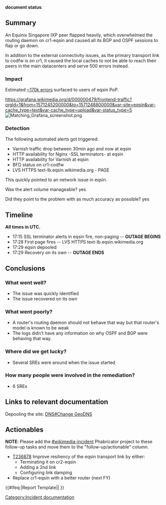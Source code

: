 '''document status''': {{irdoc-final}}

==Summary==
An Equinix Singapore IXP peer flapped heavily, which overwhelmed the routing daemon on cr1-eqsin and caused all its BGP and OSPF sessions to flap or go down.

In addition to the external connectivity issues, as the primary transport link to codfw is on cr1, it caused the local caches to not be able to reach their peers in the main datacenters and serve 500 errors instead.

===Impact===
Estimated [https://logstash.wikimedia.org/goto/1c8019dc8c807c2cc81733a1ce6a47a0 ~170k errors] surfaced to users of eqsin PoP.

https://grafana.wikimedia.org/d/000000479/frontend-traffic?orgId=1&from=1571245200000&to=1571248800000&var-site=eqsin&var-cache_type=text&var-cache_type=upload&var-status_type=5
[[File:Matching Grafana screenshot.png|thumb]]

===Detection===
The following automated alerts got triggered:

*Varnish traffic drop between 30min ago and now at eqsin
*HTTP availability for Nginx -SSL terminators- at eqsin
*HTTP availability for Varnish at eqsin
*BFD status on cr1-codfw
*LVS HTTPS text-lb.eqsin.wikimedia.org - PAGE

This quickly pointed to an network issue in eqsin.

Was the alert volume manageable? yes

Did they point to the problem with as much accuracy as possible? yes

==Timeline==
'''All times in UTC.'''

*17:15 SSL terminator alerts in eqsin fire, non-paging -- '''OUTAGE BEGINS'''
*17:28 First page fires -- LVS HTTPS text-lb.eqsin.wikimedia.org
*17:29 eqsin depooled
*17:29 Recovery on its own -- '''OUTAGE ENDS'''

==Conclusions==
===What went well?===

*The issue was quickly identified
*The issue recovered on its own

===What went poorly?===

*A router's routing daemon should not behave that way but that router's model is known to be weak
*The logs didn't have any information on why OSPF and BGP were behaving that way.

===Where did we get lucky?===

*Several SREs were around when the issue started

===How many people were involved in the remediation?===

*6 SREs

==Links to relevant documentation==
Depooling the site: [[DNS#Change GeoDNS]]

==Actionables==
'''NOTE''': Please add the [[phab:tag/wikimedia-incident/|#wikimedia-incident]] Phabricator project to these follow-up tasks and move them to the "follow-up/actionable" column.

*[[phab:T236878|T236878]] Improve resiliency of the eqsin transport link by either:
**Terminating it on cr2-eqsin
**Adding a 2nd link
**Configuring link damping
*Replace cr1-eqsin with a better router (next FY)

{{#ifeq:{{SUBPAGENAME}}|Report Template||
[[Category:Incident documentation]]
}}
